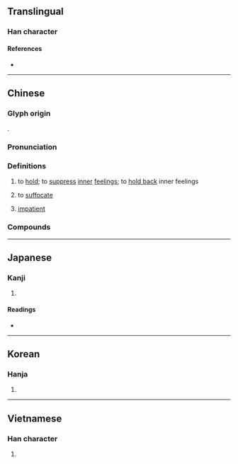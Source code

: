 {{character info/new}}
==Translingual==

===Han character===
{{Han char|rn=61|rad=心|as=12|sn=16|four=97330|canj=FKP|ids=⿱敝心}}

====References====
* {{Han ref|kx=0402.030|dkj=11197|dj=0742.060|hdz=42342.030|uh=618B|ud=24971|bh=E578|bd=58744}}

----

==Chinese==
{{zh-forms}}

===Glyph origin===
{{Han etym}}
{{Han compound|敝|心|t2=heart|ls=psc|c1=p|c2=s}}.

===Pronunciation===
{{zh-pron
|m=biē
|c=bit3
|h=
|md=
|mn=qz,xm:piat/pih/qz,tw,xm:peh/zz:peeh
|mn_note=piat - literary; pih/peh - vernacular
|w=
|mc=y
|oc=y
|ma=Zh-bie.ogg
|cat=v,a
}}

===Definitions===
{{zh-hanzi}}

# to [[hold]]; to [[suppress]] [[inner]] [[feelings]]; to [[hold back]] inner feelings
#: {{zh-x|憋氣|to [[hold one's breath]]}}
#: {{zh-x|他 早就 憋 了 一肚子{zi} 的 火。|He had '''suppressed''' a lot of anger for a long time.}}
# to [[suffocate]]
#: {{zh-x|差點 憋 死|almost '''suffocate''' to death}}
# [[impatient]]

===Compounds===
{{zh-der|憋悶|憋屈|憋氣|憋不住|胸悶憋氣|憋著勁兒|㑳憋憋|古憋|劣憋|刁決古憋|憋支支|憋憋懆懆|憋憋焦焦|憋尿|憋死貓|焦憋|憋劣|憋拗|憋懆|窩憋|歪憋|憋噪|憋十|脾憋}}

----

==Japanese==

===Kanji===
{{ja-kanji|grade=|rs=心12}}

# {{defn|lang=ja|sort=心12}}

====Readings====
* {{ja-readings|on=[[へつ]] (hetsu), [[へち]] (hechi)|kun=[[せつかち]] (setsukachi)}}

----

==Korean==

===Hanja===
{{ko-hanja|hangeul=결|eumhun=|rv=yeol|mr=yŏl|y=yel}}

# {{defn|lang=ko|sort=心12}}

----

==Vietnamese==

===Han character===
{{vi-hantu|[[biệt]]|rs=心12}}

# {{defn|lang=vi|sort=心12}}